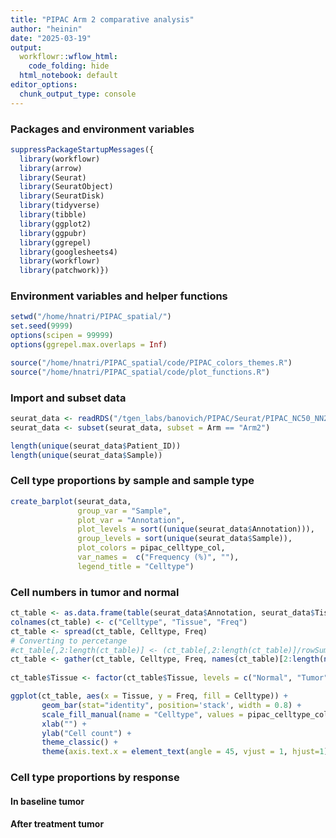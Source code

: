 ```yaml
---
title: "PIPAC Arm 2 comparative analysis"
author: "heinin"
date: "2025-03-19"
output:
  workflowr::wflow_html:
    code_folding: hide
  html_notebook: default
editor_options:
  chunk_output_type: console
---
```


### Packages and environment variables

```r

suppressPackageStartupMessages({
  library(workflowr)
  library(arrow)
  library(Seurat)
  library(SeuratObject)
  library(SeuratDisk)
  library(tidyverse)
  library(tibble)
  library(ggplot2)
  library(ggpubr)
  library(ggrepel)
  library(googlesheets4)
  library(workflowr)
  library(patchwork)})

```

### Environment variables and helper functions

```r

setwd("/home/hnatri/PIPAC_spatial/")
set.seed(9999)
options(scipen = 99999)
options(ggrepel.max.overlaps = Inf)

source("/home/hnatri/PIPAC_spatial/code/PIPAC_colors_themes.R")
source("/home/hnatri/PIPAC_spatial/code/plot_functions.R")

```

### Import and subset data

```r

seurat_data <- readRDS("/tgen_labs/banovich/PIPAC/Seurat/PIPAC_NC50_NN20_PC20_Seurat_annotated_metadata_niches.rds")
seurat_data <- subset(seurat_data, subset = Arm == "Arm2")

length(unique(seurat_data$Patient_ID))
length(unique(seurat_data$Sample))

```

### Cell type proportions by sample and sample type

```r

create_barplot(seurat_data,
               group_var = "Sample",
               plot_var = "Annotation",
               plot_levels = sort((unique(seurat_data$Annotation))),
               group_levels = sort(unique(seurat_data$Sample)),
               plot_colors = pipac_celltype_col,
               var_names =  c("Frequency (%)", ""),
               legend_title = "Celltype")

```

### Cell numbers in tumor and normal

```r

ct_table <- as.data.frame(table(seurat_data$Annotation, seurat_data$Tissue))
colnames(ct_table) <- c("Celltype", "Tissue", "Freq")
ct_table <- spread(ct_table, Celltype, Freq)
# Converting to percetange
#ct_table[,2:length(ct_table)] <- (ct_table[,2:length(ct_table)]/rowSums(ct_table[,2:length(ct_table)]))*100
ct_table <- gather(ct_table, Celltype, Freq, names(ct_table)[2:length(names(ct_table))], factor_key=TRUE)
    
ct_table$Tissue <- factor(ct_table$Tissue, levels = c("Normal", "Tumor"))

ggplot(ct_table, aes(x = Tissue, y = Freq, fill = Celltype)) +
       geom_bar(stat="identity", position='stack', width = 0.8) +
       scale_fill_manual(name = "Celltype", values = pipac_celltype_col) +
       xlab("") +
       ylab("Cell count") +
       theme_classic() +
       theme(axis.text.x = element_text(angle = 45, vjust = 1, hjust=1))

```

### Cell type proportions by response

#### In baseline tumor

#### After treatment tumor
